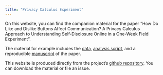 ```yaml
---
title: "Privacy Calculus Experiment"
---
```


On this website, you can find the companion material for the paper "How Do Like and Dislike Buttons Affect Communication? A Privacy Calculus Approach to Understanding Self-Disclosure Online in a One-Week Field Experiment". 

The material for example includes the [data](data/data.csv), [analysis script](analyses.html), and a reproducible [manuscript](manuscript.html) of the paper. 

This website is produced directly from the project's [github repository](https://github.com/tdienlin/privacy_calc_exp). You can download the material or file an issue.